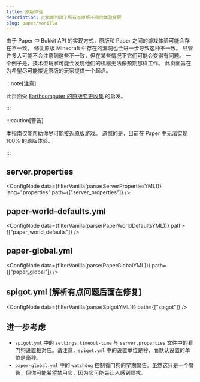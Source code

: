 ```yaml
---
title: 原版体验
description: 此页面列出了所有与原版不同的体验变更
slug: paper/vanilla
---
```




由于 Paper 中 Bukkit API 的实现方式，原版和 Paper 之间的游戏体验可能会存在不一致。
修复原版 Minecraft 中存在的漏洞也会进一步导致这种不一致。
尽管许多人可能不会注意到这些不一致，但在某些情况下它们可能会变得有问题。
一个例子是，技术型玩家可能会发现他们的机器无法像预期那样工作。
此页面旨在为希望尽可能接近原版的玩家提供一个起点。

:::note[注意]

此页面受 [Earthcomputer 的原版变更收集](https://gist.github.com/Earthcomputer/2296da33b8cc91dba81b48103c0e1fe3) 的启发。

:::

:::caution[警告]

本指南仅能帮助你尽可能接近原版游戏。
遗憾的是，目前在 Paper 中无法实现 100% 的原版体验。

:::
## server.properties
<ConfigNode data={filterVanilla(parse(ServerPropertiesYML))} lang="properties" path={["server_properties"]} />

## paper-world-defaults.yml
<ConfigNode data={filterVanilla(parse(PaperWorldDefaultsYML))} path={["paper_world_defaults"]} />

## paper-global.yml
<ConfigNode data={filterVanilla(parse(PaperGlobalYML))} path={["paper_global"]} />

## spigot.yml [解析有点问题后面在修复]
<ConfigNode data={filterVanilla(parse(SpigotYML))} path={["spigot"]} />

## 进一步考虑

* `spigot.yml` 中的 `settings.timeout-time` 与 `server.properties` 文件中的看门狗设置相对应。请注意，`spigot.yml` 中的设置单位是秒，而默认设置的单位是毫秒。
* `paper-global.yml` 中的 `watchdog` 控制看门狗的早期警告。虽然这只是一个警告，但你可能希望禁用它，因为它可能会让人感到烦扰。

